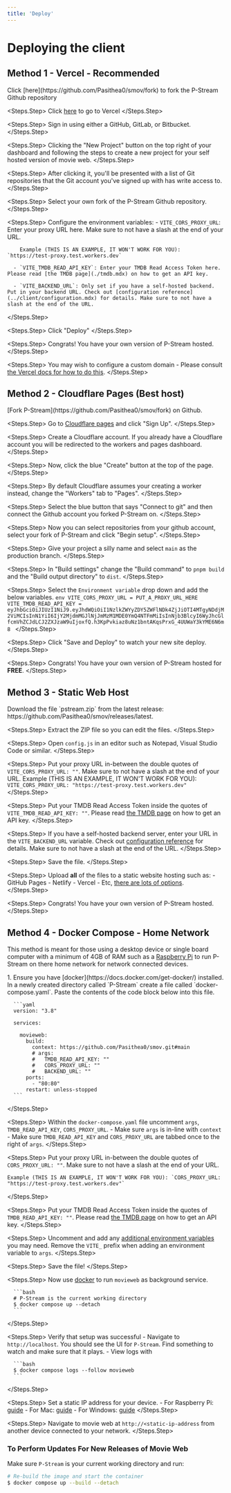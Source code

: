 ```yaml
---
title: 'Deploy'
---
```


# Deploying the client

## Method 1 - Vercel - Recommended

<Steps>
  <Steps.Step>
    Click [here](https://github.com/Pasithea0/smov/fork) to fork the P-Stream Github repository
  </Steps.Step>
  
  <Steps.Step>
    Click [here](https://vercel.com/) to go to Vercel
  </Steps.Step>
  
  <Steps.Step>
    Sign in using either a GitHub, GitLab, or Bitbucket.
  </Steps.Step>
  
  <Steps.Step>
    Clicking the "New Project" button on the top right of your dashboard and following the steps to create a new project for your self hosted version of movie web.
  </Steps.Step>
  
  <Steps.Step>
    After clicking it, you'll be presented with a list of Git repositories that the Git account you've signed up with has write access to. 
  </Steps.Step>
  
  <Steps.Step>
    Select your own fork of the P-Stream Github repository.
  </Steps.Step>
  
  <Steps.Step>
    Configure the environment variables:
      - `VITE_CORS_PROXY_URL`: Enter your proxy URL here. Make sure to not have a slash at the end of your URL.
  
        Example (THIS IS AN EXAMPLE, IT WON'T WORK FOR YOU): `https://test-proxy.test.workers.dev`
  
      - `VITE_TMDB_READ_API_KEY`: Enter your TMDB Read Access Token here. Please read [the TMDB page](./tmdb.mdx) on how to get an API key.
  
      - `VITE_BACKEND_URL`: Only set if you have a self-hosted backend. Put in your backend URL. Check out [configuration reference](../client/configuration.mdx) for details. Make sure to not have a slash at the end of the URL.
  </Steps.Step>
  
  <Steps.Step>
    Click "Deploy"
  </Steps.Step>
  
  <Steps.Step>
    Congrats! You have your own version of P-Stream hosted.
  </Steps.Step>
  
  <Steps.Step>
    You may wish to configure a custom domain - Please consult [the Vercel docs for how to do this](https://vercel.com/docs/getting-started-with-vercel/domains).
  </Steps.Step>
</Steps>

## Method 2 - Cloudflare Pages (Best host)
<Steps>
  <Steps.Step>
    [Fork P-Stream](https://github.com/Pasithea0/smov/fork) on Github.
  </Steps.Step>

  <Steps.Step>
    Go to [Cloudflare pages](https://pages.dev) and click "Sign Up".
  </Steps.Step>

  <Steps.Step>
    Create a Cloudflare account.
    <Note>
      If you already have a Cloudflare account you will be redirected to the workers and pages dashboard.
    </Note>
  </Steps.Step>

  <Steps.Step>
    Now, click the blue "Create" button at the top of the page.
  </Steps.Step>

  <Steps.Step>
    By default Cloudflare assumes your creating a worker instead, change the "Workers" tab to "Pages".
  </Steps.Step>

  <Steps.Step>
    Select the blue button that says "Connect to git" and then connect the Github account you forked P-Stream on.
  </Steps.Step>

  <Steps.Step>
    Now you can select repositories from your github account, select your fork of P-Stream and click "Begin setup".
  </Steps.Step>

  <Steps.Step>
    Give your project a silly name and select `main` as the production branch.
  </Steps.Step>

  <Steps.Step>
    In "Build settings" change the "Build command" to `pnpm build` and the "Build output directory" to `dist`.
  </Steps.Step>

  <Steps.Step>
    Select the `Environment variable` drop down and add the below variables.
    ```env
    VITE_CORS_PROXY_URL = PUT_A_PROXY_URL_HERE
    VITE_TMDB_READ_API_KEY = eyJhbGciOiJIUzI1NiJ9.eyJhdWQiOiI1NzlkZWYyZDY5ZWFlNDk4ZjJiOTI4MTgyNDdjM2ViMCIsInN1YiI6IjY2MjdmMGJlNjJmMzM1MDE0YmQ4NTFmMiIsInNjb3BlcyI6WyJhcGlfcmVhZCJdLCJ2ZXJzaW9uIjoxfQ.h3KpPvkiaz8uNz1bntAKqsPrxG_4UUWaY3kYME6N6m8
    ```
  </Steps.Step>

  <Steps.Step>
    Click "Save and Deploy" to watch your new site deploy.
  </Steps.Step>

  <Steps.Step>
    Congrats! You have your own version of P-Stream hosted for **FREE**.
  </Steps.Step>
</Steps>

## Method 3 - Static Web Host

<Steps>
  <Steps.Step>
    Download the file `pstream.zip` from the latest release: https://github.com/Pasithea0/smov/releases/latest.
  </Steps.Step>
  
  <Steps.Step>
    Extract the ZIP file so you can edit the files.
  </Steps.Step>
  
  <Steps.Step>
    Open `config.js` in an editor such as Notepad, Visual Studio Code or similar.
  </Steps.Step>
  
  <Steps.Step>
    Put your proxy URL in-between the double quotes of `VITE_CORS_PROXY_URL: ""`. Make sure to not have a slash at the end of your URL.
    Example (THIS IS AN EXAMPLE, IT WON'T WORK FOR YOU): `VITE_CORS_PROXY_URL: "https://test-proxy.test.workers.dev"`
  </Steps.Step>
  
  <Steps.Step>
    Put your TMDB Read Access Token inside the quotes of `VITE_TMDB_READ_API_KEY: ""`. Please read [the TMDB page](./tmdb.mdx) on how to get an API key.
  </Steps.Step>
  
  <Steps.Step>
    If you have a self-hosted backend server, enter your URL in the `VITE_BACKEND_URL` variable. Check out [configuration reference](../client/configuration.mdx) for details. Make sure to not have a slash at the end of the URL.
  </Steps.Step>
  
  <Steps.Step>
    Save the file.
  </Steps.Step>
  
  <Steps.Step>
    Upload **all** of the files to a static website hosting such as:
      - GitHub Pages
      - Netlify
      - Vercel
      - Etc, [there are lots of options](https://www.staticwebsitehosting.org/).
  </Steps.Step>
  
  <Steps.Step>
    Congrats! You have your own version of P-Stream hosted.
  </Steps.Step>
</Steps>

## Method 4 - Docker Compose - Home Network

This method is meant for those using a desktop device or single board computer with a minimum of 4GB of RAM such as a [Raspberry Pi](https://www.raspberrypi.com/) to run P-Stream on there home network for network connected devices.

<Steps>
  <Steps.Step>
    1. Ensure you have [docker](https://docs.docker.com/get-docker/) installed. In a newly created directory called `P-Stream` create a file called `docker-compose.yaml`. Paste the contents of the code block below into this file.
  
      ```yaml
      version: "3.8"
      
      services:
      
        movieweb:
          build:
            context: https://github.com/Pasithea0/smov.git#main
            # args:
            #   TMDB_READ_API_KEY: ""
            #   CORS_PROXY_URL: ""
            #   BACKEND_URL: ""
          ports:
            - "80:80"
          restart: unless-stopped
      ```
  </Steps.Step>
  
  <Steps.Step>
    Within the `docker-compose.yaml` file uncomment `args`, `TMDB_READ_API_KEY`, `CORS_PROXY_URL`. 
      - Make sure `args` is in-line with `context` 
      - Make sure `TMDB_READ_API_KEY` and `CORS_PROXY_URL` are tabbed once to the right of `args`.
  </Steps.Step>
  
  <Steps.Step>
    Put your proxy URL in-between the double quotes of `CORS_PROXY_URL: ""`. Make sure to not have a slash at the end of your URL. 
  
    Example (THIS IS AN EXAMPLE, IT WON'T WORK FOR YOU): `CORS_PROXY_URL: "https://test-proxy.test.workers.dev"`
  </Steps.Step>
  
  <Steps.Step>
    Put your TMDB Read Access Token inside the quotes of `TMDB_READ_API_KEY: ""`. Please read [the TMDB page](./tmdb.mdx) on how to get an API key.
  </Steps.Step>
  
  <Steps.Step>
    Uncomment and add any [additional environment variables](configuration.mdx) you may need. Remove the `VITE_` prefix when adding an environment variable to `args`.
  </Steps.Step>
  
  <Steps.Step>
    Save the file!
  </Steps.Step>
  
  <Steps.Step>
    Now use [docker](https://docs.docker.com/get-docker/) to run `movieweb` as background service.
  
      ```bash
      # P-Stream is the current working directory
      $ docker compose up --detach
      ```
  </Steps.Step>
  
  <Steps.Step>
    Verify that setup was successful
      - Navigate to `http://localhost`. You should see the UI for `P-Stream`. Find something to watch and make sure that it plays. 
      - View logs with
  
      ```bash
      $ docker compose logs --follow movieweb
      ```
  </Steps.Step>
  
  <Steps.Step>
    Set a static IP address for your device.
      - For Raspberry Pi: [guide](https://www.makeuseof.com/raspberry-pi-set-static-ip/)
      - For Mac: [guide](https://www.macinstruct.com/tutorials/how-to-set-a-static-ip-address-on-a-mac/)
      - For Windows: [guide](https://www.pcmag.com/how-to/how-to-set-up-a-static-ip-address)
  </Steps.Step>
  
  <Steps.Step>
    Navigate to movie web at `http://<static-ip-address` from another device connected to your network.
  </Steps.Step>
</Steps>

### To Perform Updates For New Releases of Movie Web

Make sure `P-Stream` is your current working directory and run:

```bash
# Re-build the image and start the container
$ docker compose up --build --detach
```
